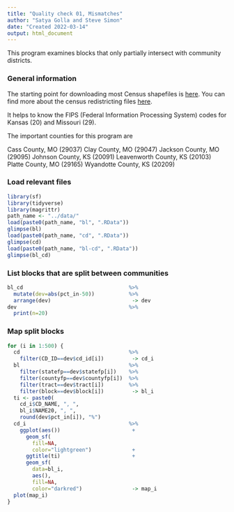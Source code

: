 ```yaml
---
title: "Quality check 01, Mismatches"
author: "Satya Golla and Steve Simon"
date: "Created 2022-03-14"
output: html_document
---
```


This program examines blocks that only partially intersect with community districts.

### General information

The starting point for downloading most Census shapefiles is [here][c_general]. You can find more about the census redistricting files [here][c_redistricting]. 

It helps to know the FIPS (Federal Information Processing System) codes for Kansas (20) and Missouri (29).

The important counties for this program are

Cass County, MO (29037)
Clay County, MO (29047)
Jackson County, MO (29095)
Johnson County, KS (20091)
Leavenworth County, KS (20103)
Platte County, MO (29165)
Wyandotte County, KS (20209)

### Load relevant files

```r
library(sf)
library(tidyverse)
library(magrittr)
path_name <- "../data/"
load(paste0(path_name, "bl", ".RData"))
glimpse(bl)
load(paste0(path_name, "cd", ".RData"))
glimpse(cd)
load(paste0(path_name, "bl-cd", ".RData"))
glimpse(bl_cd)
```

### List blocks that are split between communities

```r
bl_cd                                  %>%
  mutate(dev=abs(pct_in-50))           %>%
  arrange(dev)                          -> dev
dev                                    %>%
  print(n=20)
```

### Map split blocks

```r
for (i in 1:500) {
  cd                                   %>%
    filter(CD_ID==dev$cd_id[i])         -> cd_i
  bl                                   %>%
    filter(statefp==dev$statefp[i])    %>%
    filter(countyfp==dev$countyfp[i])  %>%
    filter(tract==dev$tract[i])        %>%
    filter(block==dev$block[i])         -> bl_i
  ti <- paste0(
    cd_i$CD_NAME, ", ",
    bl_i$NAME20, ", ",
    round(dev$pct_in[i]), "%")
  cd_i                                 %>%
    ggplot(aes())                       +
      geom_sf(
        fill=NA, 
        color="lightgreen")             +
      ggtitle(ti)                       +
      geom_sf(
        data=bl_i,
        aes(), 
        fill=NA,
        color="darkred")                -> map_i
  plot(map_i)
}
```

<!---Key census links go here--->

[c_general]: https://www.census.gov/geographies/mapping-files/time-series/geo/tiger-line-file.html

[c_redistricting]: https://www.census.gov/programs-surveys/decennial-census/about/rdo/summary-files.html

